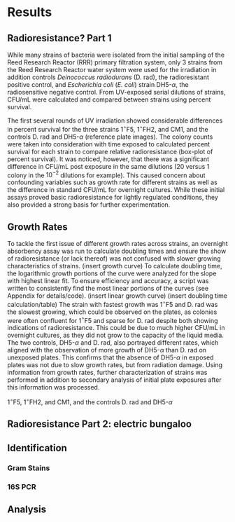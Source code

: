# Results {#results}

<!-- Required to number equations in HTML files -->
<script type="text/x-mathjax-config">
MathJax.Hub.Config({
  TeX: { equationNumbers: { autoNumber: "AMS" } }
});
</script>

## Radioresistance? Part 1

While many strains of bacteria were isolated from the initial sampling of the Reed Research Reactor (RRR) primary filtration system, only 3 strains from the Reed Research Reactor water system were used for the irradiation in addition controls _Deinococcus radiodurans_ (D. rad), the radioresistant positive control, and _Escherichia coli_ (_E. coli_) strain DH5-$\alpha$, the radiosensitive negative control. From UV-exposed serial dilutions of strains, CFU/mL were calculated and compared between strains using percent survival. 

The first several rounds of UV irradiation showed considerable differences in percent survival for the three strains 1$^{\circ}$F5, 1$^{\circ}$FH2, and CM1, and the controls D. rad and DH5-$\alpha$ (reference plate images). The colony counts were taken into consideration with time exposed to calculated percent survival for each strain to compare relative radioresistance (box-plot of percent survival). It was noticed, however, that there was a significant difference in CFU/mL post exposure in the same dilutions (20 versus 1 colony in the $10^{-2}$ dilutions for example). This caused concern about confounding variables such as growth rate for different strains as well as the difference in standard CFU/mL for overnight cultures. While these initial assays proved basic radioresistance for lightly regulated conditions, they also provided a strong basis for further experimentation.


## Growth Rates

To tackle the first issue of different growth rates across strains, an overnight absorbency assay was run to calculate doubling times and ensure the show of radioresistance (or lack thereof) was not confused with slower growing characteristics of strains. 
(insert growth curve)
To calculate doubling time, the logarithmic growth portions of the curve were analyzed for the slope with highest linear fit. To ensure efficiency and accuracy, a script was written to consistently find the most linear portions of the curves (see Appendix for details/code). 
(insert linear growth curve)
(insert doubling time calculation/table)
The strain with fastest growth was 1$^{\circ}$F5 and D. rad was the slowest growing, which could be observed on the plates, as colonies were often confluent for 1$^{\circ}$F5 and sparse for D. rad despite both showing indications of radioresistance. This could be due to much higher CFU/mL in overnight cultures, as they did not grow to the capacity of the liquid media. The two controls, DH5-$\alpha$ and D. rad, also portrayed different rates, which aligned with the observation of more growth of DH5-$\alpha$ than D. rad on unexposed plates. This confirms that the absence of DH5-$\alpha$ in exposed plates was not due to slow growth rates, but from radiation damage. Using information from growth rates, further characterization of strains was performed in addition to secondary analysis of initial plate exposures after this information was processed. 

1$^{\circ}$F5, 1$^{\circ}$FH2, and CM1, and the controls D. rad and DH5-$\alpha$

## Radioresistance Part 2: electric bungaloo

## Identification 

### Gram Stains

### 16S PCR

## Analysis

